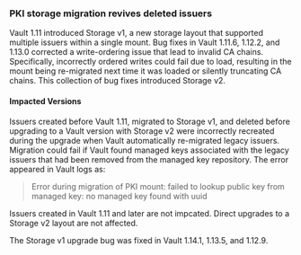 ### PKI storage migration revives deleted issuers

Vault 1.11 introduced Storage v1, a new storage layout that supported
multiple issuers within a single mount. Bug fixes in Vault 1.11.6, 1.12.2,
and 1.13.0 corrected a write-ordering issue that lead to invalid CA chains.
Specifically, incorrectly ordered writes could fail due to load, resulting
in the mount being re-migrated next time it was loaded or silently
truncating CA chains. This collection of bug fixes introduced Storage v2.

#### Impacted Versions

Issuers created before Vault 1.11, migrated to Storage v1, and deleted
before upgrading to a Vault version with Storage v2 were incorrectly
recreated during the upgrade when Vault automatically re-migrated legacy
issuers. Migration could fail if Vault found managed keys associated with the
legacy issuers that had been removed from the managed key repository. The
error appeared in Vault logs as:

> Error during migration of PKI mount:
>   failed to lookup public key from managed key:
>     no managed key found with uuid

Issuers created in Vault 1.11 and later are not impcated. Direct upgrades
to a Storage v2 layout are not affected.

The Storage v1 upgrade bug was fixed in Vault 1.14.1, 1.13.5, and 1.12.9.

